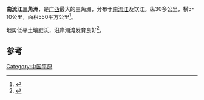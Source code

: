 '''南流江三角洲'''，是[[广西|广西]]最大的三角洲，分布于[[南流江|南流江]]及饮江。纵30多公里，横5-10公里，面积550平方公里<ref>{{Cite book|title=广西壮族自治区海洋环境资源基本现状|last=孟宪伟，张创智主编|first=|publisher=北京：海洋出版社|year=2014年6月|isbn=978-7-5027-8374-7|location=|pages=241}}</ref>。

地势低平土壤肥沃，沿岸潮滩发育良好<ref>{{Cite book|title=广西红壤|last=赵其国，黄国勤主编|first=|publisher=北京：中国环境科学出版社|year=2014年2月|isbn=978-7-5111-1691-8|location=|pages=83}}</ref>。

==参考==
{{reflist}}
{{中国平原}}

[[Category:中国平原|Category:中国平原]]